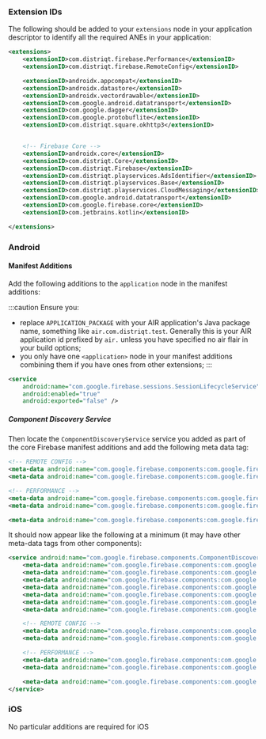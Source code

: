 
### Extension IDs

The following should be added to your `extensions` node in your application descriptor to identify all the required ANEs in your application:

```xml
<extensions>
	<extensionID>com.distriqt.firebase.Performance</extensionID>
	<extensionID>com.distriqt.firebase.RemoteConfig</extensionID>

	<extensionID>androidx.appcompat</extensionID>
	<extensionID>androidx.datastore</extensionID>
	<extensionID>androidx.vectordrawable</extensionID>
	<extensionID>com.google.android.datatransport</extensionID>
	<extensionID>com.google.dagger</extensionID>
	<extensionID>com.google.protobuflite</extensionID>
	<extensionID>com.distriqt.square.okhttp3</extensionID>


	<!-- Firebase Core -->
	<extensionID>androidx.core</extensionID>
	<extensionID>com.distriqt.Core</extensionID>
	<extensionID>com.distriqt.Firebase</extensionID>
	<extensionID>com.distriqt.playservices.AdsIdentifier</extensionID>
	<extensionID>com.distriqt.playservices.Base</extensionID>
	<extensionID>com.distriqt.playservices.CloudMessaging</extensionID>
	<extensionID>com.google.android.datatransport</extensionID>
	<extensionID>com.google.firebase.core</extensionID>
	<extensionID>com.jetbrains.kotlin</extensionID>

</extensions>
```



### Android

#### Manifest Additions

Add the following additions to the `application` node in the manifest additions:

:::caution
Ensure you:
- replace `APPLICATION_PACKAGE` with your AIR application's Java package name, something like `air.com.distriqt.test`. Generally this is your AIR application id prefixed by `air.` unless you have specified no air flair in your build options;
- you only have one `<application>` node in your manifest additions combining them if you have ones from other extensions;
:::

```xml
<service
	android:name="com.google.firebase.sessions.SessionLifecycleService"
	android:enabled="true"
	android:exported="false" />
```

##### Component Discovery Service

Then locate the `ComponentDiscoveryService` service you added as part of the core Firebase manifest additions and add the following meta data tag:

```xml
<!-- REMOTE CONFIG -->
<meta-data android:name="com.google.firebase.components:com.google.firebase.remoteconfig.FirebaseRemoteConfigKtxRegistrar" android:value="com.google.firebase.components.ComponentRegistrar" />
<meta-data android:name="com.google.firebase.components:com.google.firebase.remoteconfig.RemoteConfigRegistrar" android:value="com.google.firebase.components.ComponentRegistrar" />

<!-- PERFORMANCE -->
<meta-data android:name="com.google.firebase.components:com.google.firebase.perf.FirebasePerfKtxRegistrar" android:value="com.google.firebase.components.ComponentRegistrar" />
<meta-data android:name="com.google.firebase.components:com.google.firebase.perf.FirebasePerfRegistrar" android:value="com.google.firebase.components.ComponentRegistrar" />

<meta-data android:name="com.google.firebase.components:com.google.firebase.sessions.FirebaseSessionsRegistrar" android:value="com.google.firebase.components.ComponentRegistrar" />
```

It should now appear like the following at a minimum (it may have other meta-data tags from other components):

```xml
<service android:name="com.google.firebase.components.ComponentDiscoveryService" android:directBootAware="true" android:exported="false" >
	<meta-data android:name="com.google.firebase.components:com.google.firebase.analytics.connector.internal.AnalyticsConnectorRegistrar" android:value="com.google.firebase.components.ComponentRegistrar"/>
	<meta-data android:name="com.google.firebase.components:com.google.firebase.installations.FirebaseInstallationsKtxRegistrar" android:value="com.google.firebase.components.ComponentRegistrar" />
	<meta-data android:name="com.google.firebase.components:com.google.firebase.installations.FirebaseInstallationsRegistrar" android:value="com.google.firebase.components.ComponentRegistrar"/>
	<meta-data android:name="com.google.firebase.components:com.google.firebase.datatransport.TransportRegistrar" android:value="com.google.firebase.components.ComponentRegistrar"/>
	<meta-data android:name="com.google.firebase.components:com.google.firebase.abt.component.AbtRegistrar" android:value="com.google.firebase.components.ComponentRegistrar"/>
	<meta-data android:name="com.google.firebase.components:com.google.firebase.FirebaseCommonKtxRegistrar" android:value="com.google.firebase.components.ComponentRegistrar" />
	<meta-data android:name="com.google.firebase.components:com.google.firebase.ktx.FirebaseCommonLegacyRegistrar" android:value="com.google.firebase.components.ComponentRegistrar" />

	<!-- REMOTE CONFIG -->
	<meta-data android:name="com.google.firebase.components:com.google.firebase.remoteconfig.FirebaseRemoteConfigKtxRegistrar" android:value="com.google.firebase.components.ComponentRegistrar" />
	<meta-data android:name="com.google.firebase.components:com.google.firebase.remoteconfig.RemoteConfigRegistrar" android:value="com.google.firebase.components.ComponentRegistrar" />

	<!-- PERFORMANCE -->
	<meta-data android:name="com.google.firebase.components:com.google.firebase.perf.FirebasePerfKtxRegistrar" android:value="com.google.firebase.components.ComponentRegistrar" />
	<meta-data android:name="com.google.firebase.components:com.google.firebase.perf.FirebasePerfRegistrar" android:value="com.google.firebase.components.ComponentRegistrar" />

	<meta-data android:name="com.google.firebase.components:com.google.firebase.sessions.FirebaseSessionsRegistrar" android:value="com.google.firebase.components.ComponentRegistrar" />
</service>
```



### iOS 

No particular additions are required for iOS
